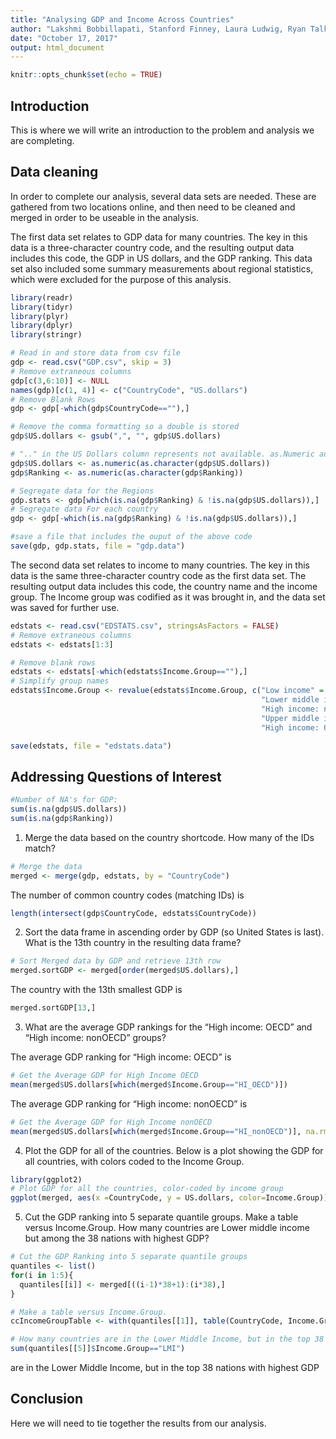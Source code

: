 ```yaml
---
title: "Analysing GDP and Income Across Countries"
author: "Lakshmi Bobbillapati, Stanford Finney, Laura Ludwig, Ryan Talk"
date: "October 17, 2017"
output: html_document
---
```


```r
knitr::opts_chunk$set(echo = TRUE)

```

## Introduction

This is where we will write an introduction to the problem and analysis we are completing.

## Data cleaning

In order to complete our analysis, several data sets are needed. These are gathered from two locations online, and then need to be cleaned and merged in order to be useable in the analysis. 

The first data set relates to GDP data for many countries. The key in this data is a three-character country code, and the resulting output data includes this code, the GDP in US dollars, and the GDP ranking. This data set also included some summary measurements about regional statistics, which were excluded for the purpose of this analysis.

```r
library(readr)
library(tidyr)
library(plyr)
library(dplyr)
library(stringr)

# Read in and store data from csv file
gdp <- read.csv("GDP.csv", skip = 3)
# Remove extraneous columns
gdp[c(3,6:10)] <- NULL
names(gdp)[c(1, 4)] <- c("CountryCode", "US.dollars")
# Remove Blank Rows
gdp <- gdp[-which(gdp$CountryCode==""),]

# Remove the comma formatting so a double is stored 
gdp$US.dollars <- gsub(",", "", gdp$US.dollars)

# ".." in the US Dollars column represents not available. as.Numeric automatically converts these to NA
gdp$US.dollars <- as.numeric(as.character(gdp$US.dollars))
gdp$Ranking <- as.numeric(as.character(gdp$Ranking))

# Segregate data for the Regions
gdp.stats <- gdp[which(is.na(gdp$Ranking) & !is.na(gdp$US.dollars)),]
# Segregate data For each country
gdp <- gdp[-which(is.na(gdp$Ranking) & !is.na(gdp$US.dollars)),]

#save a file that includes the ouput of the above code
save(gdp, gdp.stats, file = "gdp.data")
```

The second data set relates to income to many countries. The key in this data is the same three-character country code as the first data set. The resulting output data includes this code, the country name and the income group. The Income group was codified as it was brought in, and the data set was saved for further use.


```r
edstats <- read.csv("EDSTATS.csv", stringsAsFactors = FALSE)
# Remove extraneous columns
edstats <- edstats[1:3]

# Remove blank rows
edstats <- edstats[-which(edstats$Income.Group==""),]
# Simplify group names
edstats$Income.Group <- revalue(edstats$Income.Group, c("Low income" = "LI", 
                                                        "Lower middle income" = "LMI", 
                                                        "High income: nonOECD" = "HI_nonOECD", 
                                                        "Upper middle income" = "UMI", 
                                                        "High income: OECD" = "HI_OECD"))

save(edstats, file = "edstats.data")
```

## Addressing Questions of Interest 

``` r
#Number of NA's for GDP:
sum(is.na(gdp$US.dollars))
sum(is.na(gdp$Ranking))
```
 

1. Merge the data based on the country shortcode. How many of the IDs match? 

```r
# Merge the data
merged <- merge(gdp, edstats, by = "CountryCode")
```


The number of common country codes (matching IDs) is 
```r
length(intersect(gdp$CountryCode, edstats$CountryCode))
```


2. Sort the data frame in ascending order by GDP (so United States is last). What is the 13th country in the resulting data frame?

``` r
# Sort Merged data by GDP and retrieve 13th row
merged.sortGDP <- merged[order(merged$US.dollars),]
```
The country with the 13th smallest GDP is 
```r
merged.sortGDP[13,]
```

3. What are the average GDP rankings for the "High income: OECD" and "High income: nonOECD" groups? 

The average GDP ranking for "High income: OECD" is
``` r
# Get the Average GDP for High Income OECD
mean(merged$US.dollars[which(merged$Income.Group=="HI_OECD")])
```
The average GDP ranking for "High income: nonOECD" is
``` r
# Get the Average GDP for High Income nonOECD
mean(merged$US.dollars[which(merged$Income.Group=="HI_nonOECD")], na.rm = TRUE)
```

4. Plot the GDP for all of the countries. 
Below is a plot showing the GDP for all countries, with colors coded to the Income Group.
``` r
library(ggplot2)
# Plot GDP for all the countries, color-coded by income group
ggplot(merged, aes(x =CountryCode, y = US.dollars, color=Income.Group)) +geom_point()
```

5. Cut the GDP ranking into 5 separate quantile groups. Make a table versus Income.Group. How many countries are Lower middle income but among the 38 nations with highest GDP?

```r
# Cut the GDP Ranking into 5 separate quantile groups
quantiles <- list()
for(i in 1:5){
  quantiles[[i]] <- merged[((i-1)*38+1):(i*38),]
}

# Make a table versus Income.Group.
ccIncomeGroupTable <- with(quantiles[[1]], table(CountryCode, Income.Group))
```
```r
# How many countries are in the Lower Middle Income, but in the top 38 nations with highest GDP?
sum(quantiles[[5]]$Income.Group=="LMI")
```
are in the Lower Middle Income, but in the top 38 nations with highest GDP

## Conclusion
Here we will need to tie together the results from our analysis.



